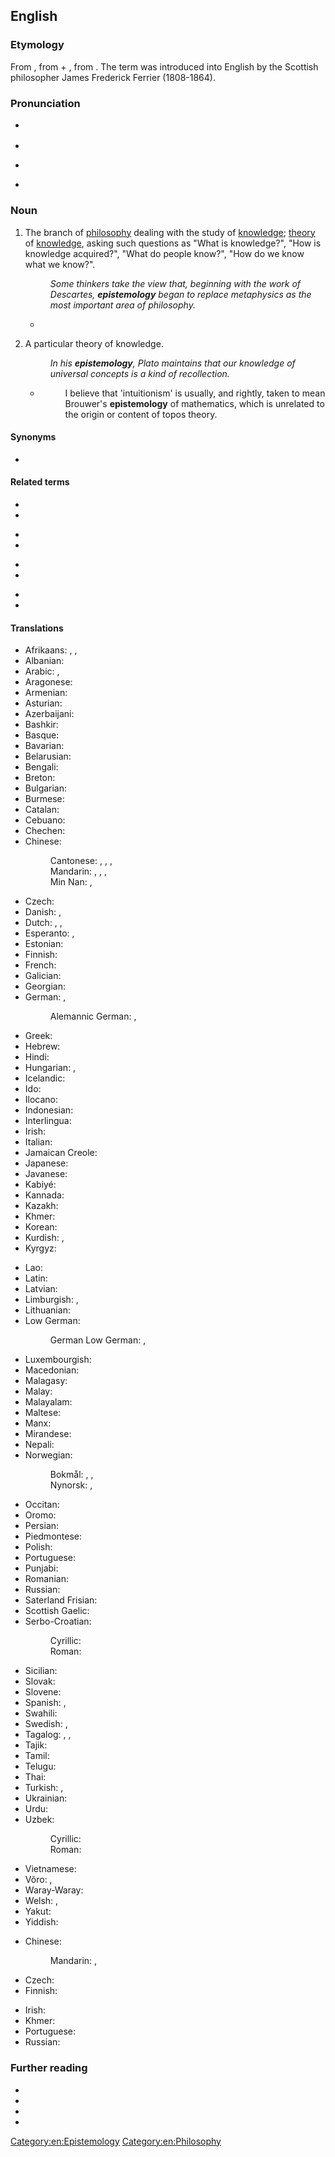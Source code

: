 ==English==

===Etymology===
From {{etyl|grc|en}} {{m|grc|ἐπιστήμη||science, knowledge}}, from {{m|grc|ἐπίσταμαι||I know}} + {{m|grc|-λογία||discourse}}, from {{m|grc|λέγω||I speak}}. The term was introduced into English by the Scottish philosopher James Frederick Ferrier (1808-1864).

===Pronunciation===
* {{a|UK}} {{IPA|/ɪˌpɪstəˈmɒlədʒi/|lang=en}}
* {{audio|En-uk-epistemology.ogg|Audio (UK)|lang=en}}
* {{a|US}} {{IPA|/ɪˌpɪstəˈmɑlədʒi/|/əˌpɪstəˈmɑlədʒi/|/ɛˌpɪstəˈmɑlədʒi/|/iˌpɪstəˈmɑlədʒi/|lang=en}}
* {{a|Aus}} {{IPA|/ɛˌpɪstiːˈmɔlədʒi/|lang=en}}

===Noun===
{{en-noun|~|epistemologies}}

# {{lb|en|uncountable}} The branch of [[philosophy]] dealing with the study of [[knowledge]]; [[theory]] of [[knowledge]], asking such questions as "What is knowledge?", "How is knowledge acquired?", "What do people know?", "How do we know what we know?".
#: ''Some thinkers take the view that, beginning with the work of Descartes, '''epistemology''' began to replace metaphysics as the most important area of philosophy.''
#* {{quote-journal|lang=en|author=Michael Inwood|title=Martin Heidegger: the philosopher who fell for Hitler &#91;print version: Hitler's philosopher&#93;|url=http://www.telegraph.co.uk/culture/books/10739165/Martin-Heidegger-the-philosopher-who-fell-for-Hitler.html|work={{w|The Daily Telegraph}} (Review)|location=London|date=12 April 2014|page=R10|passage=[P]hilosophers of the time [early 20th century] were primarily concerned with '''epistemology''' and the foundations of the sciences; they often spoke as if we were separated from the real world by a screen of "representations" or "sense-data"; they tended to regard our approach to the world as one of disinterested observation.}}
# {{lb|en|countable}} A particular theory of knowledge.
#: ''In his '''epistemology''', Plato maintains that our knowledge of universal concepts is a kind of recollection.''
#* {{quote-book|lang=en|year=1995|author=[[w:Colin McLarty|Colin McLarty]]|title=Elementary Categories, Elementary Toposes|chapter=Preface|url=|isbn=0 19 851473 5|page=vii}}
#*: I believe that 'intuitionism' is usually, and rightly, taken to mean Brouwer's '''epistemology''' of mathematics, which is unrelated to the origin or content of topos theory.

====Synonyms====
* {{l|en|epistemics}}

====Related terms====
{{rel-top4}}
* {{l|en|episteme}}
* {{l|en|epistemic}}
{{rel-mid4}}
* {{l|en|epistemically}}
* {{l|en|epistemics}}
{{rel-mid4}}
* {{l|en|epistemological}}
* {{l|en|epistemologically}}
{{rel-mid4}}
* {{l|en|epistemologist}}
* {{l|en|epistemonical}}
{{rel-bottom}}

====Translations====
{{trans-top|branch of philosophy dealing with the study of knowledge}}
* Afrikaans: {{t|af|epistemologie}}, {{t|af|kennisleer}}, {{t|af|kennisteorie}}
* Albanian: {{t|sq|epistemologji|f}}
* Arabic: {{t|ar|إِبِسْتِمُولُوجِيَّا|f|tr=ʾibistimolojiyyā}}, {{t|ar|نظرية المعرفة|f|tr=naẓariyya l-maʿrifa}}
* Aragonese: {{t|an|epistemolochía|f}}
* Armenian: {{t+|hy|իմացաբանություն}}
* Asturian: {{t|ast|epistemoloxía|f}}
* Azerbaijani: {{t|az|epistemologiya}}
* Bashkir: {{t|ba|эпистемология}}
* Basque: {{t+|eu|epistemologia}}
* Bavarian: {{t|bar|Epistemologie|f}}
* Belarusian: {{t|be|эпістэмало́гія|f}}
* Bengali: {{t|bn|জ্ঞানতত্ত্ব}}
* Breton: {{t|br|epistemologiezh|f}}
* Bulgarian: {{t|bg|епистемология|f}}
* Burmese: {{t|my|အက်ပီစတမ်မိုလော်ဂျီ}}
* Catalan: {{t+|ca|epistemologia|f}}
* Cebuano: {{t|ceb|epistemolohiya}}
* Chechen: {{t|ce|эпистемология|alt=эпистемоло́гия}}
* Chinese:
*: Cantonese: {{t|yue|知識論|sc=Hani}}, {{t|yue|知识论|tr=zi1 sik1 lun6|sc=Hani}}, {{t|yue|認識論|sc=Hani}}, {{t|yue|认识论|tr=jing6 sik1 lun6|sc=Hani}}
*: Mandarin: {{t+|cmn|知識論|sc=Hani}}, {{t+|cmn|知识论|tr=zhīshilùn, zhīshìlùn|sc=Hani}}, {{t+|cmn|認識論|sc=Hani}}, {{t+|cmn|认识论|tr=rènshilùn, rènshìlùn|sc=Hani}}
*: Min Nan: {{t|nan|知識論|tr=tì-sek-lūn}}, {{t|nan|認識論|tr=jīn-sek-lūn}}
* Czech: {{t|cs|epistemologie|f}}
* Danish: {{t|da|epistemologi|c}}, {{t|da|erkendelsesteori|c}}
* Dutch: {{t+|nl|kennistheorie|f}}, {{t+|nl|epistemologie|f}}, {{t+|nl|kennisleer|f}}
* Esperanto: {{t|eo|sciteorio}}, {{t|eo|epistemologio}}
* Estonian: {{t|et|epistemoloogia}}
* Finnish: {{t+|fi|tietoteoria}}
* French: {{t+|fr|épistémologie|f}}
* Galician: {{t|gl|epistemoloxía|f}}
* Georgian: {{t+|ka|ეპისტემოლოგია}}
* German: {{t+|de|Erkenntnistheorie|f}}, {{t+|de|Epistemologie|f}}
*: Alemannic German: {{t|gsw|Epistemologii|f}}, {{t|gsw|Erkenntnistheorii|f}}
* Greek: {{t+|el|επιστημολογία}}
* Hebrew: {{t+|he|אֶפִּיסְטֵמוֹלוֹגְיָה|f|tr=epistemológya}}
* Hindi: {{t|hi|ज्ञानमीमांसा|f}}
* Hungarian: {{t+|hu|episztemológia}}, {{t+|hu|ismeretelmélet}}
* Icelandic: {{t|is|þekkingarfræði|f}}
* Ido: {{t+|io|epistemologio}}
* Ilocano: {{t|ilo|epistomolohia}}
* Indonesian: {{t+|id|epistemologi}}
* Interlingua: {{t|ia|epistemologia}}
* Irish: {{t|ga|eipistéimeolaíocht|f}}
* Italian: {{t+|it|epistemologia|f}}
* Jamaican Creole: {{t|jam|epistemalaji}}
* Japanese: {{t|ja|認識論|tr=ninshikiron|sc=Jpan}}
* Javanese: {{t|jv|épistémologi}}
* Kabiyé: {{t|kbp|epistemolozii}}
* Kannada: {{t|kn|ಜ್ಞಾನಮೀಮಾಂಸೆ}}
* Kazakh: {{t|kk|эпистемология}}
* Khmer: {{t|km|ជ្ញានវិទ្យា|sc=Khmr|tr=cɲean vityie}}
* Korean: {{t+|ko|인식론}}
* Kurdish: {{t+|ku|zanînzanî|f}}, {{t+|ku|epîstemolojî|f}}
* Kyrgyz: {{t+|ky|эпистемология}}
{{trans-mid}}
* Lao: {{t|lo|ຍານວິທະຍາ}}
* Latin: {{t|la|epistemologia|f}}
* Latvian: {{t|lv|epistemoloģija|f}}
* Limburgish: {{t|li|epistemologie|f}}, {{t|li|kènnistheorie|f}}
* Lithuanian: {{t|lt|epistemologija|f}}
* Low German:
*: German Low German: {{t|nds-de|Epistemologie|f}}, {{t|nds-de|Kennistheorie|f}}
* Luxembourgish: {{t|lb|Epistemologie|f}}
* Macedonian: {{t|mk|епистемологија|f|tr=epistemológija}}
* Malagasy: {{t+|mg|epistemolojia}}
* Malay: {{t|ms|epistemologi}}
* Malayalam: {{t|ml|വിജ്ഞാനശാസ്ത്രം}}
* Maltese: {{t|mt|epistemoloġija|f}}
* Manx: {{t|gv|epistemoaylleeaght|f}}
* Mirandese: {{t|mwl|eipistemologie|f}}
* Nepali: {{t|ne|प्रमाणशास्त्र}}
* Norwegian:
*: Bokmål: {{t+|nb|epistemologi|m}}, {{t|nb|vitenskapsteori|m}}, {{t|nb|erkjennelsesteori|m}}
*: Nynorsk: {{t|nn|epistemologi|m}}, {{t|nn|erkjenningsteori|m}}
* Occitan: {{t|oc|epistemologia|f}}
* Oromo: {{t|om|ippistimooloojii}}
* Persian: {{t|fa|معرفت‌شناسی|tr=ma'refat-šenâsi}}
* Piedmontese: {{t|pms|epistemologìa|f}}
* Polish: {{t+|pl|epistemologia|f}}
* Portuguese: {{t+|pt|epistemologia|f}}
* Punjabi: {{t|pa|ਗਿਆਨਮੀਮਾਂਸਾ|f}}
* Romanian: {{t+|ro|epistemologie|f}}
* Russian: {{t+|ru|эпистемоло́гия|f}}
* Saterland Frisian: {{t|stq|Epistemologie|f}}
* Scottish Gaelic: {{t|gd|eipisteim-eòlas|m}}
* Serbo-Croatian:
*: Cyrillic: {{t|sh|епистемоло̀гија|f}}
*: Roman: {{t+|sh|epistemològija|f}}
* Sicilian: {{t|scn|epistemoluggìa|f}}
* Slovak: {{t|sk|epistemológia|f}}
* Slovene: {{t|sl|epistemologija|f}}
* Spanish: {{t+|es|gnoseología|f}}, {{t+|es|epistemología|f}}
* Swahili: {{t|sw|epistemolojia|c9|c10}}
* Swedish: {{t|sv|kunskapsteori|c}}, {{t+|sv|epistemologi|c}}
* Tagalog: {{t|tl|alaman}}, {{t|tl|dalub-alaman}}, {{t|tl|epistemolohiya}}
* Tajik: {{t|tg|эпистемология}}
* Tamil: {{t|ta|அறிவாய்வியல்}}
* Telugu: {{t|te|జ్ఞానమీమాంస}}
* Thai: {{t+|th|ญาณวิทยา}}
* Turkish: {{t+|tr|epistemoloji}}, {{t+|tr|bilgi kuramı}}
* Ukrainian: {{t|uk|епістемоло́гія|f}}
* Urdu: {{t|ur|علمیات|f|tr='ilmiyāt}}
* Uzbek:
*: Cyrillic: {{t|uz|эпистемология}}
*: Roman: {{t|uz|epistemologiya}}
* Vietnamese: {{t+|vi|nhận thức luận}}
* Võro: {{t|vro|epistemoloogia}}, {{t|vro|tiidmisteooria}}
* Waray-Waray: {{t|war|epistemolohiya}}
* Welsh: {{t|cy|epistemoleg|f}}, {{t|cy|epistemeg|f}}
* Yakut: {{t|sah|эпистемология}}
* Yiddish: {{t|yi|עפּיסטעמאָלאָגיע|f}}
{{trans-bottom}}

{{trans-top|particular theory of knowledge}}
* Chinese:
*: Mandarin: {{t+|cmn|理論}}, {{t+|cmn|理论|tr=lǐlùn}}
* Czech: {{t|cs|epistemologie|f}}
* Finnish: {{t+|fi|tietoteoria}}
{{trans-mid}}
* Irish: {{t|ga|eipistéimeolaíocht|f}}
* Khmer: {{t|km|ទ្រឹស្ដីញាណ|sc=Khmr|tr=trɨhsdəy ɲien}}
* Portuguese: {{t+|pt|epistemologia|f}}
* Russian: {{t+|ru|эпистемоло́гия|f}}
{{trans-bottom}}

===Further reading===
* {{pedialite}}
* {{R:Webster 1913}}
* {{R:Century 1911}}
* {{R:OneLook}}

[[Category:en:Epistemology]]
[[Category:en:Philosophy]]